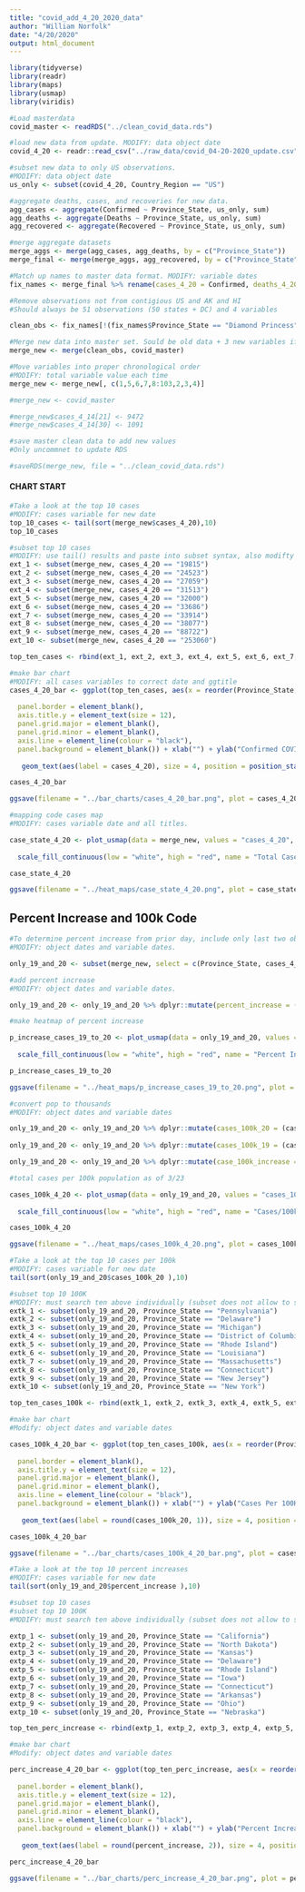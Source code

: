 ```yaml
---
title: "covid_add_4_20_2020_data"
author: "William Norfolk"
date: "4/20/2020"
output: html_document
---
```


```r
library(tidyverse)
library(readr)
library(maps)
library(usmap)
library(viridis)
```

```r
#Load masterdata
covid_master <- readRDS("../clean_covid_data.rds")
```


```r
#load new data from update. MODIFY: data object date
covid_4_20 <- readr::read_csv("../raw_data/covid_04-20-2020_update.csv")
```

```r
#subset new data to only US observations. 
#MODIFY: data object date
us_only <- subset(covid_4_20, Country_Region == "US")
```

```r
#aggregate deaths, cases, and recoveries for new data. 
agg_cases <- aggregate(Confirmed ~ Province_State, us_only, sum)
agg_deaths <- aggregate(Deaths ~ Province_State, us_only, sum)
agg_recovered <- aggregate(Recovered ~ Province_State, us_only, sum)
```

```r
#merge aggregate datasets
merge_aggs <- merge(agg_cases, agg_deaths, by = c("Province_State"))
merge_final <- merge(merge_aggs, agg_recovered, by = c("Province_State"))
```

```r
#Match up names to master data format. MODIFY: variable dates
fix_names <- merge_final %>% rename(cases_4_20 = Confirmed, deaths_4_20 = Deaths, recov_4_20 = Recovered)
```

```r
#Remove observations not from contigious US and AK and HI
#Should always be 51 observations (50 states + DC) and 4 variables

clean_obs <- fix_names[!(fix_names$Province_State == "Diamond Princess" | fix_names$Province_State == "Grand Princess" | fix_names$Province_State == "Guam" | fix_names$Province_State == "Puerto Rico" | fix_names$Province_State == "United States Virgin Islands" | fix_names$Province_State == "US" | fix_names$Province_State == "American Samoa" | fix_names$Province_State == "Northern Mariana Islands" | fix_names$Province_State == "Virgin Islands" | fix_names$Province_State == "Wuhan Evacuee" | fix_names$Province_State == "Recovered"),]
```

```r
#Merge new data into master set. Sould be old data + 3 new variables if successful
merge_new <- merge(clean_obs, covid_master)
```

```r
#Move variables into proper chronological order
#MODIFY: total variable value each time
merge_new <- merge_new[, c(1,5,6,7,8:103,2,3,4)]
```

```r
#merge_new <- covid_master
```

```r
#merge_new$cases_4_14[21] <- 9472
#merge_new$cases_4_14[30] <- 1091

```


```r
#save master clean data to add new values
#Only uncommnet to update RDS

#saveRDS(merge_new, file = "../clean_covid_data.rds")
```

#### CHART START

```r
#Take a look at the top 10 cases
#MODIFY: cases variable for new date
top_10_cases <- tail(sort(merge_new$cases_4_20),10)
top_10_cases
```

```r
#subset top 10 cases
#MODIFY: use tail() results and paste into subset syntax, also modifty cases date value
ext_1 <- subset(merge_new, cases_4_20 == "19815")
ext_2 <- subset(merge_new, cases_4_20 == "24523")
ext_3 <- subset(merge_new, cases_4_20 == "27059")
ext_4 <- subset(merge_new, cases_4_20 == "31513")
ext_5 <- subset(merge_new, cases_4_20 == "32000")
ext_6 <- subset(merge_new, cases_4_20 == "33686")
ext_7 <- subset(merge_new, cases_4_20 == "33914")
ext_8 <- subset(merge_new, cases_4_20 == "38077")
ext_9 <- subset(merge_new, cases_4_20 == "88722")
ext_10 <- subset(merge_new, cases_4_20 == "253060")

top_ten_cases <- rbind(ext_1, ext_2, ext_3, ext_4, ext_5, ext_6, ext_7, ext_8, ext_9, ext_10)
```

```r
#make bar chart
#MODIFY: all cases variables to correct date and ggtitle
cases_4_20_bar <- ggplot(top_ten_cases, aes(x = reorder(Province_State, -cases_4_20), cases_4_20)) + geom_bar(aes(fill = reorder(Province_State, -cases_4_20)),stat = "identity") + theme(axis.text.x = element_text(angle = 45, hjust = 1),
                                                                                                   legend.position = "none",                                                                        axis.text=element_text(size=12),
  panel.border = element_blank(), 
  axis.title.y = element_text(size = 12),
  panel.grid.major = element_blank(),
  panel.grid.minor = element_blank(),
  axis.line = element_line(colour = "black"),
  panel.background = element_blank()) + xlab("") + ylab("Confirmed COVID-19 Cases") + ggtitle("Top Ten Confirmed COVID-19 Cases by State 4/20/2020") +
  
   geom_text(aes(label = cases_4_20), size = 4, position = position_stack(vjust = 0.8))

cases_4_20_bar 
```

```r
ggsave(filename = "../bar_charts/cases_4_20_bar.png", plot = cases_4_20_bar)
```

```r
#mapping code cases map
#MODIFY: cases variable date and all titles.

case_state_4_20 <- plot_usmap(data = merge_new, values = "cases_4_20", color = "black") + 
  
  scale_fill_continuous(low = "white", high = "red", name = "Total Cases", label = scales::comma) + theme(legend.position = "right", plot.title = element_text(color = "black", size = 15, face = "bold"), plot.subtitle = element_text(color = "black", size = 10, face = "italic")) + labs(title = "COVID-19 Confirmed Cases by State", subtitle = "Data as of: 4/20/2020")

case_state_4_20
```

```r
ggsave(filename = "../heat_maps/case_state_4_20.png", plot = case_state_4_20)
```

## Percent Increase and 100k Code

```r
#To determine percent increase from prior day, include only last two observations
#MODIFY: object dates and variable dates.

only_19_and_20 <- subset(merge_new, select = c(Province_State, cases_4_20, cases_4_19, fips, total_pop))
```




```r
#add percent increase
#MODIFY: object dates and variable dates.

only_19_and_20 <- only_19_and_20 %>% dplyr::mutate(percent_increase = (cases_4_20 - cases_4_19) / cases_4_19 * 100)
```

```r
#make heatmap of percent increase

p_increase_cases_19_to_20 <- plot_usmap(data = only_19_and_20, values = "percent_increase", color = "black") + 
  
  scale_fill_continuous(low = "white", high = "red", name = "Percent Increase", label = scales::comma) + theme(legend.position = "right", plot.title = element_text(color = "black", size = 15, face = "bold"), plot.subtitle = element_text(color = "black", size = 10, face = "italic")) + labs(title = "Percent Increase of Confirmed COVID-19 Cases by State", subtitle = "From: 4/19/2020-4/20/2020")

p_increase_cases_19_to_20
```

```r
ggsave(filename = "../heat_maps/p_increase_cases_19_to_20.png", plot = p_increase_cases_19_to_20)
```

```r
#convert pop to thousands
#MODIFY: object dates and variable dates

only_19_and_20 <- only_19_and_20 %>% dplyr::mutate(cases_100k_20 = (cases_4_20 / total_pop) *100000)
  
only_19_and_20 <- only_19_and_20 %>% dplyr::mutate(cases_100k_19 = (cases_4_19 / total_pop) * 100000)

only_19_and_20 <- only_19_and_20 %>% dplyr::mutate(case_100k_increase = (cases_100k_20 - cases_100k_19) / cases_100k_19 *100)

```

```r
#total cases per 100k population as of 3/23

cases_100k_4_20 <- plot_usmap(data = only_19_and_20, values = "cases_100k_20", color = "black") + 
  
  scale_fill_continuous(low = "white", high = "red", name = "Cases/100k Population", label = scales::comma) + theme(legend.position = "right", plot.title = element_text(color = "black", size = 15, face = "bold"), plot.subtitle = element_text(color = "black", size = 10, face = "italic")) + labs(title = "COVID-19 Confirmed Cases Per 100K Individuals by State", subtitle = "Data as of: 4/20/2020")

cases_100k_4_20
```

```r
ggsave(filename = "../heat_maps/cases_100k_4_20.png", plot = cases_100k_4_20)
```

```r
#Take a look at the top 10 cases per 100k
#MODIFY: cases variable for new date
tail(sort(only_19_and_20$cases_100k_20 ),10)
```


```r
#subset top 10 100K
#MODIFY: must search ten above individually (subset does not allow to select by these values for some reason...) and past the states in the code below.Also modify variable and object date names.
extk_1 <- subset(only_19_and_20, Province_State == "Pennsylvania")
extk_2 <- subset(only_19_and_20, Province_State == "Delaware")
extk_3 <- subset(only_19_and_20, Province_State == "Michigan")
extk_4 <- subset(only_19_and_20, Province_State == "District of Columbia")
extk_5 <- subset(only_19_and_20, Province_State == "Rhode Island")
extk_6 <- subset(only_19_and_20, Province_State == "Louisiana")
extk_7 <- subset(only_19_and_20, Province_State == "Massachusetts")
extk_8 <- subset(only_19_and_20, Province_State == "Connecticut")
extk_9 <- subset(only_19_and_20, Province_State == "New Jersey")
extk_10 <- subset(only_19_and_20, Province_State == "New York")

top_ten_cases_100k <- rbind(extk_1, extk_2, extk_3, extk_4, extk_5, extk_6, extk_7, extk_8, extk_9, extk_10)
```

```r
#make bar chart
#Modify: object dates and variable dates

cases_100k_4_20_bar <- ggplot(top_ten_cases_100k, aes(x = reorder(Province_State, -cases_100k_20), cases_100k_20)) + geom_bar(aes(fill = reorder(Province_State, -cases_100k_20)), stat = "identity") + theme(axis.text.x = element_text(angle = 45, hjust = 1),
                                                                                                   legend.position = "none",                                                                        axis.text=element_text(size=12),
  panel.border = element_blank(),   
  axis.title.y = element_text(size = 12),
  panel.grid.major = element_blank(),
  panel.grid.minor = element_blank(),
  axis.line = element_line(colour = "black"),
  panel.background = element_blank()) + xlab("") + ylab("Cases Per 100K Individuals") + ggtitle("Top Ten COVID-19 Confirmed Cases Per 100K Individuals by State 4/20/2020") +
  
   geom_text(aes(label = round(cases_100k_20, 1)), size = 4, position = position_stack(vjust = 0.8))

cases_100k_4_20_bar
```

```r
ggsave(filename = "../bar_charts/cases_100k_4_20_bar.png", plot = cases_100k_4_20_bar)
```

```r
#Take a look at the top 10 percent increases
#MODIFY: cases variable for new date
tail(sort(only_19_and_20$percent_increase ),10)
```

```r
#subset top 10 cases
#subset top 10 100K
#MODIFY: must search ten above individually (subset does not allow to select by these values for some reason...) and past the states in the code below.Also modify variable and object date names.

extp_1 <- subset(only_19_and_20, Province_State == "California")
extp_2 <- subset(only_19_and_20, Province_State == "North Dakota")
extp_3 <- subset(only_19_and_20, Province_State == "Kansas")
extp_4 <- subset(only_19_and_20, Province_State == "Delaware")
extp_5 <- subset(only_19_and_20, Province_State == "Rhode Island")
extp_6 <- subset(only_19_and_20, Province_State == "Iowa")
extp_7 <- subset(only_19_and_20, Province_State == "Connecticut")
extp_8 <- subset(only_19_and_20, Province_State == "Arkansas")
extp_9 <- subset(only_19_and_20, Province_State == "Ohio")
extp_10 <- subset(only_19_and_20, Province_State == "Nebraska")

top_ten_perc_increase <- rbind(extp_1, extp_2, extp_3, extp_4, extp_5, extp_6, extp_7, extp_8, extp_9, extp_10)
```

```r
#make bar chart
#Modify: object dates and variable dates

perc_increase_4_20_bar <- ggplot(top_ten_perc_increase, aes(x = reorder(Province_State, -percent_increase), percent_increase)) + geom_bar(aes(fill = reorder(Province_State, -percent_increase)), stat = "identity") + theme(axis.text.x = element_text(angle = 45, hjust = 1),
                                                                                                   legend.position = "none",                                                                        axis.text=element_text(size=12),
  panel.border = element_blank(),   
  axis.title.y = element_text(size = 12),
  panel.grid.major = element_blank(),
  panel.grid.minor = element_blank(),
  axis.line = element_line(colour = "black"),
  panel.background = element_blank()) + xlab("") + ylab("Percent Increase") + ggtitle("COVID-19: Top Ten Percent Increase by State from 4/19/20-4/20/20") +
  
   geom_text(aes(label = round(percent_increase, 2)), size = 4, position = position_stack(vjust = 0.8))

perc_increase_4_20_bar
```

```r
ggsave(filename = "../bar_charts/perc_increase_4_20_bar.png", plot = perc_increase_4_20_bar)
```